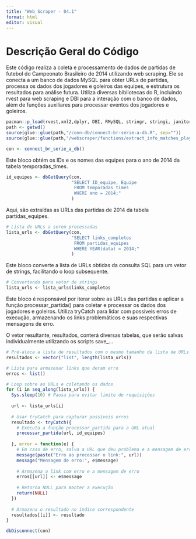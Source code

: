 ```yaml
---
title: "Web Scraper - 04.1"
format: html
editor: visual
---
```


# Descrição Geral do Código

Este código realiza a coleta e processamento de dados de partidas de futebol do Campeonato Brasileiro de 2014 utilizando web scraping. Ele se conecta a um banco de dados MySQL para obter URLs de partidas, processa os dados dos jogadores e goleiros das equipes, e estrutura os resultados para análise futura. Utiliza diversas bibliotecas do R, incluindo rvest para web scraping e DBI para a interação com o banco de dados, além de funções auxiliares para processar eventos dos jogadores e goleiros.

```r
pacman::p_load(rvest,xml2,dplyr, DBI, RMySQL, stringr, stringi, janitor, tidyr)
path <- getwd()
source(glue::glue(path,"/conn-db/connect-br-serie-a-db.R", sep=""))
source(glue::glue(path,"/webscraper/functions/extract_info_matches_players_2014.R", sep=""))
```

```r
con <- connect_br_serie_a_db()
```

Este bloco obtém os IDs e os nomes das equipes para o ano de 2014 da tabela temporadas_times.

```r
id_equipes <- dbGetQuery(con,
                         "SELECT ID_equipe, Equipe
                          FROM temporadas_times
                          WHERE ano = 2014;"
                         )
```

Aqui, são extraídas as URLs das partidas de 2014 da tabela partidas_equipes.

```r
# Lista de URLs a serem processadas
lista_urls <- dbGetQuery(con,
                         "SELECT links_completos
                          FROM partidas_equipes
                          WHERE YEAR(data) = 2014;"
                         )
```

Este bloco converte a lista de URLs obtidas da consulta SQL para um vetor de strings, facilitando o loop subsequente.

```r
# Convertendo para vetor de strings
lista_urls <- lista_urls$links_completos 
```

Este bloco é responsável por iterar sobre as URLs das partidas e aplicar a função processar_partida() para coletar e processar os dados dos jogadores e goleiros. Utiliza tryCatch para lidar com possíveis erros de execução, armazenando os links problemáticos e suas respectivas mensagens de erro.

O vetor resultante, resultados, conterá diversas tabelas, que serão salvas individualmente utilizando os scripts save\_...

```r
# Pré-aloca a lista de resultados com o mesmo tamanho da lista de URLs
resultados <- vector("list", length(lista_urls))

# Lista para armazenar links que deram erro
erros <- list()

# Loop sobre as URLs e coletando os dados
for (i in seq_along(lista_urls)) {
  Sys.sleep(10) # Pausa para evitar limite de requisições
  
  url <- lista_urls[i]
  
  # Usar tryCatch para capturar possíveis erros
  resultado <- tryCatch({
    # Executa a função processar_partida para a URL atual
    processar_partida(url, id_equipes)
    
  }, error = function(e) {
    # Em caso de erro, salva a URL que deu problema e a mensagem de erro
    message(paste("Erro ao processar o link:", url))
    message("Mensagem de erro:", e$message)
    
    # Armazena o link com erro e a mensagem de erro
    erros[[url]] <- e$message
    
    # Retorna NULL para manter a execução
    return(NULL)
  })
  
  # Armazena o resultado no índice correspondente
  resultados[[i]] <- resultado
}
```

```r
dbDisconnect(con)
```
